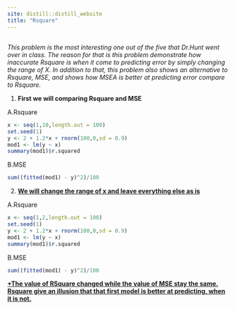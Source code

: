 ```yaml
---
site: distill::distill_website
title: "Rsquare"
---
```


## 

*This problem is the most interesting one out of the five that Dr.Hunt went over in class. The reason for that is this problem demonstrate how inaccurate Rsquare is when it come to predicting error by simply changing the range of X. In addition to that, this problem also shows an alternative to Rsquare, MSE, and shows how MSEA is better at predicting error compare to Rsquare.*

1.  **First we will comparing Rsquare and MSE**

A.Rsquare

```r
x <- seq(1,10,length.out = 100)
set.seed(1)
y <- 2 + 1.2*x + rnorm(100,0,sd = 0.9)
mod1 <- lm(y ~ x)
summary(mod1)$r.squared

```

B.MSE

```r
sum((fitted(mod1) - y)^2)/100

```

2.  [**We will change the range of x and leave everything else as is**]{.ul}

A.Rsquare

```r
x <- seq(1,2,length.out = 100)      
set.seed(1)
y <- 2 + 1.2*x + rnorm(100,0,sd = 0.9)
mod1 <- lm(y ~ x)
summary(mod1)$r.squared

```

B.MSE

```r
sum((fitted(mod1) - y)^2)/100
```

[**+The value of RSquare changed while the value of MSE stay the same. Rsquare give an illusion that that first model is better at predicting, when it is not.**]{.ul}
